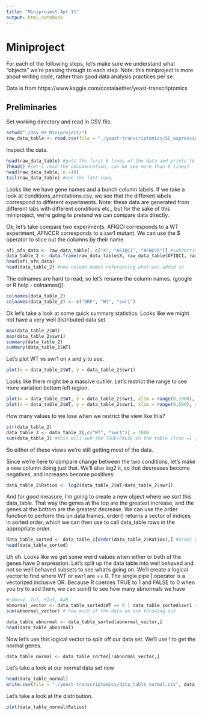 ```yaml
---
title: "Miniproject Apr 11"
output: html_notebook
---
```

# Miniproject
For each of the following steps, let's make sure we understand what "objects" we're passing through to each step. Note: this miniproject is more about writing code, rather than good data analysis practices per se.

Data is from https://www.kaggle.com/costalaether/yeast-transcriptomics

## Preliminaries

Set working directory and read in CSV file.

```r
setwd("./Day_09_Miniproject/")
raw_data_table <- read.csv(file = "./yeast-transcriptomics/SC_expression.csv")
```

Inspect the data.

```r
head(raw_data_table) #gets the first 6 lines of the data and prints to the console
?head() #let's read the documentation, can we see more than 6 lines?
head(raw_data_table, n =10)
tail(raw_data_table) #see the last rows
```

Looks like we have gene names and a bunch column labels. If we take a look at conditions_annotations.csv, we see that the different labels correspond to different experiments. Note: these data are generated from different labs with different conditions etc., but for the sake of this miniproject, we're going to pretend we can compare data directly.

Ok, let's take compare two experiments. AFIQCI corresponds to a WT experiment, AFNCCR corresponds to a swr1 mutant. We can use the $ operator to slice out the columns by their name.
```r
afi_afn_data <- raw_data_table[, c("X", "AFIQCI", "AFNCCR")] #subsetting old data
data_table_2 <- data.frame(raw_data_table$X, raw_data_table$AFIQCI, raw_data_table$AFNCCR) #making a new table
head(afi_afn_data)
head(data_table_2) #new column names referencing what was added in
```
The colnames are hard to read, so let's rename the column names. (google or R help - colnames())
```r
colnames(data_table_2)
colnames(data_table_2) <- c("ORF", "WT", "swr1")

```
Ok let's take a look at some quick summary statistics. Looks like we might not have a very well distributed data set.
```r
max(data_table_2$WT)
max(data_table_2$swr1)
summary(data_table_2)
summary(data_table_2$WT)

```

Let's plot WT vs swr1 on x and y to see.

```r
plot(x = data_table_2$WT, y = data_table_2$swr1)

```

Looks like there might be a massive outlier. Let's restrict the range to see more variation bottom left region.

```r
plot(x = data_table_2$WT, y = data_table_2$swr1, xlim = range(0,1000), ylim = range(0,1000))
plot(x = data_table_2$WT, y = data_table_2$swr1, xlim = range(0,500), ylim = range(0,500))

```

How many values to we lose when we restrict the view like this?
```r
str(data_table_2)
data_table_3 <- data_table_2[,c("WT", "swr1")] > 1000
sum(data_table_3) #this will sum the TRUE/FALSE in the table (true =1 , false = 0)

```

So either of these views we're still getting most of the data.

Since we're here to compare change between the two conditions, let's make a new column doing just that. We'll also log2 it, so that decreases become negatives, and increases become positives.


```r
data_table_2$Ratios <- log2(data_table_2$WT/data_table_2$swr1)

```

And for good measure, I'm going to create a new object where we sort this data_table. That way the genes at the top are the greatest increase, and the genes at the bottom are the greatest decrease. We can use the order function to perform this on data frames. order() returns a vector of indices in sorted order, which we can then use to call data_table rows in the appropriate order.
```r
data_table_sorted <- data_table_2[order(data_table_2$Ratios),] #order gives a vector of indices to give us the order we call each row, and now our sorted data will have the data in a new order
head(data_table_sorted)

```

Uh oh. Looks like we get some weird values when either or both of the genes have 0 expression. Let's split up the data table into well behaved and not so well behaved subsets to see what's going on. We'll create a logical vector to find where WT or swr1 are == 0. The single pipe | operator is a vectorized inclusive OR. Because R coerces TRUE to 1 and FALSE to 0 when you try to add them, we can sum() to see how many abnormals we have

```r
#remove -Inf, +Inf, NaN
abnormal_vector <- data_table_sorted$WT == 0 | data_table_sorted$swr1 == 0
sum(abnormal_vector) # how much of the data we are throwing out

data_table_abnormal <- data_table_sorted[abnormal_vector,]
head(data_table_abnormal)
```

Now let's use this logical vector to split off our data set. We'll use ! to get the normal genes.
```r
data_table_normal <- data_table_sorted[!abnormal_vector,]
```
Let's take a look at our normal data set now

```r
head(data_table_normal)
write.csv(file = "./yeast-transcriptomics/data_table_normal.csv", data_table_normal)
```

Let's take a look at the distribution. 

```r
plot(data_table_normal$Ratios)
```